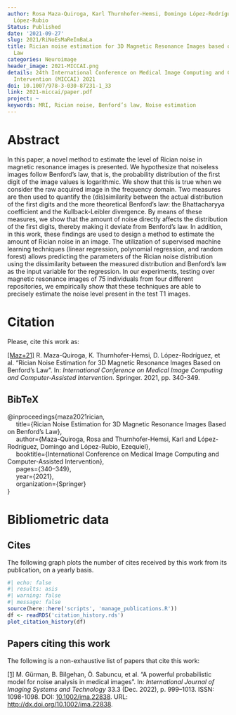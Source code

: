 ```yaml
---
author: Rosa Maza-Quiroga, Karl Thurnhofer-Hemsi, Domingo López-Rodríguez, Ezequiel
  López-Rubio
Status: Published
date: '2021-09-27'
slug: 2021/RiNoEsMaReImBaLa
title: Rician noise estimation for 3D Magnetic Resonance Images based on Benford's
  Law
categories: Neuroimage
header_image: 2021-MICCAI.png
details: 24th International Conference on Medical Image Computing and Computer Assisted
  Intervention (MICCAI) 2021
doi: 10.1007/978-3-030-87231-1_33
link: 2021-miccai/paper.pdf
project: ~
keywords: MRI, Rician noise, Benford’s law, Noise estimation
---
```



# Abstract


In this paper, a novel method to estimate the level of Rician noise in magnetic resonance images is presented.  We hypothesize that noiseless images follow Benford's law, that is, the probability distribution of the first digit of the image values is logarithmic. We show that this is true when we consider the raw acquired image in the frequency domain. Two measures are then used to quantify the (dis)similarity between the actual distribution of the first digits and the more theoretical Benford's law: the Bhattacharyya coefficient and the Kullback-Leibler divergence. By means of these measures, we show that the amount of noise directly affects the distribution of the first digits, thereby making it deviate from Benford's law. In addition, in this work, these findings are used to design a method to estimate the amount of Rician noise in an image. The utilization of supervised machine learning techniques (linear regression, polynomial regression, and random forest) allows predicting the parameters of the Rician noise distribution using the dissimilarity between the measured distribution and Benford's law as the input variable for the regression. In our experiments, testing over magnetic resonance images of 75 individuals from four different repositories, we empirically show that these techniques are able to precisely estimate the noise level present in the test T1 images. 












# Citation
Please, cite this work as:


<a name=bib-maza2021rician></a>[[Maz+21]](#cite-maza2021rician) R. Maza-Quiroga, K. Thurnhofer-Hemsi, D. López-Rodríguez, et al. “Rician Noise Estimation for 3D Magnetic Resonance Images Based on Benford’s Law”. In: _International Conference on Medical Image Computing and Computer-Assisted Intervention_. Springer. 2021, pp. 340-349.

::: {.callout-note appearance="minimal" collapse=true}

## BibTeX

@inproceedings{maza2021rician,<br>&nbsp;&nbsp;&nbsp;&nbsp;  title={Rician Noise Estimation for 3D Magnetic Resonance Images Based on Benford’s Law},<br>&nbsp;&nbsp;&nbsp;&nbsp;  author={Maza-Quiroga, Rosa and Thurnhofer-Hemsi, Karl and López-Rodríguez, Domingo and López-Rubio, Ezequiel},<br>&nbsp;&nbsp;&nbsp;&nbsp;  booktitle={International Conference on Medical Image Computing and Computer-Assisted Intervention},<br>&nbsp;&nbsp;&nbsp;&nbsp;  pages={340--349},<br>&nbsp;&nbsp;&nbsp;&nbsp;  year={2021},<br>&nbsp;&nbsp;&nbsp;&nbsp;  organization={Springer}<br>}

:::



# Bibliometric data

## Cites

The following graph plots the number of cites received by this work from its publication, on a yearly basis.

```r
#| echo: false
#| results: asis
#| warning: false
#| message: false
source(here::here('scripts', 'manage_publications.R'))
df <- readRDS('citation_history.rds')
plot_citation_history(df)
```



## Papers citing this work

The following is a non-exhaustive list of papers that cite this work:


<a name=bib-G_rman_2022></a>[[1]](#cite-G_rman_2022) M. Gürman, B. Bilgehan, Ö. Sabuncu, et al. “A powerful probabilistic model for noise analysis in medical images”. In: _International Journal of Imaging Systems and Technology_ 33.3 (Dec. 2022), p. 999–1013. ISSN: 1098-1098. DOI: [10.1002/ima.22838](https://doi.org/10.1002%2Fima.22838). URL: [http://dx.doi.org/10.1002/ima.22838](http://dx.doi.org/10.1002/ima.22838).


